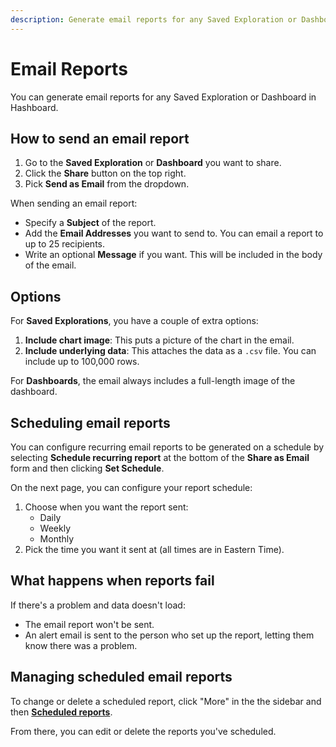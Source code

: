 ```yaml
---
description: Generate email reports for any Saved Exploration or Dashboard in Hashboard
---
```


# Email Reports

You can generate email reports for any Saved Exploration or Dashboard in Hashboard.

## How to send an email report

1. Go to the **Saved Exploration** or **Dashboard** you want to share.
2. Click the **Share** button on the top right.
3. Pick **Send as Email** from the dropdown.

When sending an email report:

- Specify a **Subject** of the report.
- Add the **Email Addresses** you want to send to. You can email a report to up to 25 recipients.
- Write an optional **Message** if you want. This will be included in the body of the email.

## Options

For **Saved Explorations**, you have a couple of extra options:

1. **Include chart image**: This puts a picture of the chart in the email.
2. **Include underlying data**: This attaches the data as a `.csv` file. You can include up to 100,000 rows.

For **Dashboards**, the email always includes a full-length image of the dashboard.

## Scheduling email reports

You can configure recurring email reports to be generated on a schedule by selecting **Schedule recurring report** at the bottom of the **Share as Email** form and then clicking **Set Schedule**.

On the next page, you can configure your report schedule:

1. Choose when you want the report sent:
   - Daily
   - Weekly
   - Monthly
2. Pick the time you want it sent at (all times are in Eastern Time).

## What happens when reports fail

If there's a problem and data doesn't load:

- The email report won't be sent.
- An alert email is sent to the person who set up the report, letting them know there was a problem.

## Managing scheduled email reports

To change or delete a scheduled report, click "More" in the the sidebar and then [**Scheduled reports**](https://hashboard.com/app/p/scheduled-reports).

From there, you can edit or delete the reports you've scheduled.
